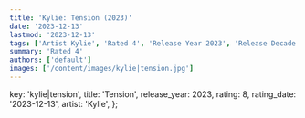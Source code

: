 ```yaml
---
title: 'Kylie: Tension (2023)'
date: '2023-12-13'
lastmod: '2023-12-13'
tags: ['Artist Kylie', 'Rated 4', 'Release Year 2023', 'Release Decade 2020']
summary: 'Rated 4'
authors: ['default']
images: ['/content/images/kylie|tension.jpg']
---
```


  key: 'kylie|tension',
  title: 'Tension',
  release_year: 2023,
  rating: 8,
  rating_date: '2023-12-13',
  artist: 'Kylie',
};

<MusicRating data={data} />
